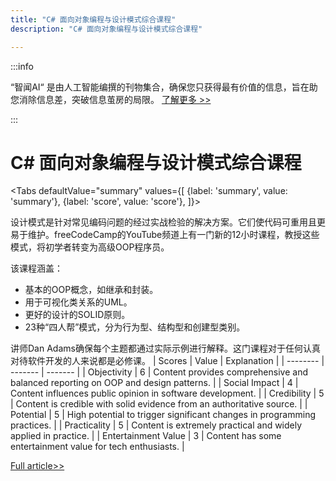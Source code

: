```yaml
---
title: "C# 面向对象编程与设计模式综合课程"
description: "C# 面向对象编程与设计模式综合课程"

---
```



:::info

“智闻AI“ 是由人工智能编撰的刊物集合，确保您只获得最有价值的信息，旨在助您消除信息差，突破信息茧房的局限。  [了解更多 >>](/)

:::

# C# 面向对象编程与设计模式综合课程


<Tabs
	defaultValue="summary"
	values={[
	{label: 'summary', value: 'summary'},
	{label: 'score', value: 'score'},
]}>
<TabItem value="summary">


设计模式是针对常见编码问题的经过实战检验的解决方案。它们使代码可重用且更易于维护。freeCodeCamp的YouTube频道上有一门新的12小时课程，教授这些模式，将初学者转变为高级OOP程序员。

该课程涵盖：
- 基本的OOP概念，如继承和封装。
- 用于可视化类关系的UML。
- 更好的设计的SOLID原则。
- 23种“四人帮”模式，分为行为型、结构型和创建型类别。

讲师Dan Adams确保每个主题都通过实际示例进行解释。这门课程对于任何认真对待软件开发的人来说都是必修课。
</TabItem>
<TabItem value="score">
	| Scores     | Value   | Explanation |
	| -------- | ------- | ------- |
	| Objectivity  | 6    | Content provides comprehensive and balanced reporting on OOP and design patterns.    |
	| Social Impact | 4     | Content influences public opinion in software development.    |
	| Credibility    | 5    | Content is credible with solid evidence from an authoritative source.    |
	| Potential    | 5    | High potential to trigger significant changes in programming practices.    |
	| Practicality    | 5    | Content is extremely practical and widely applied in practice.    |
	| Entertainment Value    | 3    | Content has some entertainment value for tech enthusiasts.    |
</TabItem>
</Tabs>

[Full article>>](https://www.freecodecamp.org/news/master-object-oriented-programming-and-design-patterns-in-c/)
